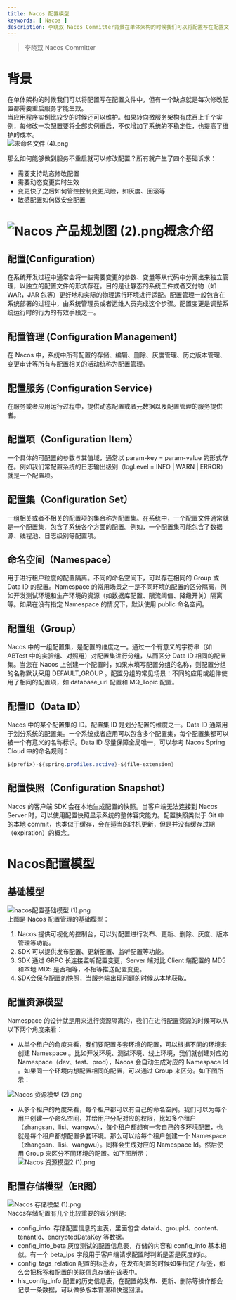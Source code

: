 ```yaml
---
title: Nacos 配置模型
keywords: [ Nacos ]
description: 李晓双 Nacos Committer背景在单体架构的时候我们可以将配置写在配置文件中，但有一个缺点就是每次修改配置都需要重启服务才能生效。当应用程序实例比较少的时候还可以维护。如果转向微服务架构有成百上千个实例，每修改一次配置要将全部实例重启，不仅增加了系统的不稳定性，也提高了维护的成本。那...
---
```

> 李晓双 Nacos Committer

<a name="8e1b944f"></a>
# 背景
在单体架构的时候我们可以将配置写在配置文件中，但有一个缺点就是每次修改配置都需要重启服务才能生效。<br />当应用程序实例比较少的时候还可以维护。如果转向微服务架构有成百上千个实例，每修改一次配置要将全部实例重启，不仅增加了系统的不稳定性，也提高了维护的成本。<br />![未命名文件 (4).png](https://cdn.nlark.com/yuque/0/2021/png/1299788/1638803097791-67af9da5-b04a-4a89-92fe-043da09eac05.png#clientId=u77ae56d0-5fc9-4&from=paste&height=350&id=ubb74c720&originHeight=542&originWidth=846&originalType=binary&ratio=1&rotation=0&showTitle=false&size=22956&status=done&style=none&taskId=u309b0a3e-3b96-4675-9bd6-1c8d66c1819&title=&width=547)

那么如何能够做到服务不重启就可以修改配置？所有就产生了四个基础诉求：

- 需要支持动态修改配置
- 需要动态变更实时生效
- 变更快了之后如何管控控制变更风险，如灰度、回滚等
- 敏感配置如何做安全配置
<a name="8fb4ce69"></a>
# ![Nacos 产品规划图 (2).png](https://cdn.nlark.com/yuque/0/2021/png/1299788/1638808953475-d5f519dd-4ae2-4cac-b616-1300187cc4cf.png#clientId=ub2e18160-98eb-4&from=drop&id=u062dd918&originHeight=1088&originWidth=2032&originalType=binary&ratio=1&rotation=0&showTitle=false&size=232885&status=done&style=none&taskId=uf5229b36-a3c6-4d43-ba0a-07886ef7ed3&title=)概念介绍
<a name="8ecf8070"></a>
## 配置(Configuration)

在系统开发过程中通常会将一些需要变更的参数、变量等从代码中分离出来独立管理，以独立的配置文件的形式存在。目的是让静态的系统工件或者交付物（如 WAR，JAR 包等）更好地和实际的物理运行环境进行适配。配置管理一般包含在系统部署的过程中，由系统管理员或者运维人员完成这个步骤。配置变更是调整系统运行时的行为的有效手段之一。

<a name="97f969f1"></a>
## **配置管理 (Configuration Management)**

在 Nacos 中，系统中所有配置的存储、编辑、删除、灰度管理、历史版本管理、变更审计等所有与配置相关的活动统称为配置管理。

<a name="8aaf61b7"></a>
## **配置服务 (Configuration Service)**

在服务或者应用运行过程中，提供动态配置或者元数据以及配置管理的服务提供者。

<a name="02583a71"></a>
## 配置项（Configuration Item）

一个具体的可配置的参数与其值域，通常以 param-key = param-value 的形式存在。例如我们常配置系统的日志输出级别（logLevel = INFO | WARN | ERROR） 就是一个配置项。

<a name="3d4f728c"></a>
## 配置集（Configuration Set）

一组相关或者不相关的配置项的集合称为配置集。在系统中，一个配置文件通常就是一个配置集，包含了系统各个方面的配置。例如，一个配置集可能包含了数据源、线程池、日志级别等配置项。

<a name="95c7c23d"></a>
## 命名空间（Namespace）

用于进行租户粒度的配置隔离。不同的命名空间下，可以存在相同的 Group 或 Data ID 的配置。Namespace 的常用场景之一是不同环境的配置的区分隔离，例如开发测试环境和生产环境的资源（如数据库配置、限流阈值、降级开关）隔离等。如果在没有指定 Namespace 的情况下，默认使用 public 命名空间。

<a name="4aa4a982"></a>
## 配置组（Group）

Nacos 中的一组配置集，是配置的维度之一。通过一个有意义的字符串（如 ABTest 中的实验组、对照组）对配置集进行分组，从而区分 Data ID 相同的配置集。当您在 Nacos 上创建一个配置时，如果未填写配置分组的名称，则配置分组的名称默认采用 DEFAULT_GROUP 。配置分组的常见场景：不同的应用或组件使用了相同的配置项，如 database_url 配置和 MQ_Topic 配置。

<a name="1428bce4"></a>
## 配置ID（Data ID）

Nacos 中的某个配置集的 ID。配置集 ID 是划分配置的维度之一。Data ID 通常用于划分系统的配置集。一个系统或者应用可以包含多个配置集，每个配置集都可以被一个有意义的名称标识。Data ID 尽量保障全局唯一，可以参考 Nacos Spring Cloud 中的命名规则：

```java
${prefix}-${spring.profiles.active}-${file-extension}
```

<a name="5f6d251b"></a>
## 配置快照（Configuration Snapshot）

Nacos 的客户端 SDK 会在本地生成配置的快照。当客户端无法连接到 Nacos Server 时，可以使用配置快照显示系统的整体容灾能力。配置快照类似于 Git 中的本地 commit，也类似于缓存，会在适当的时机更新，但是并没有缓存过期（expiration）的概念。

<a name="4d36ab0d"></a>
# Nacos配置模型

<a name="ab3e3382"></a>
## 基础模型
![nacos配置基础模型 (1).png](https://cdn.nlark.com/yuque/0/2021/png/1299788/1638027702353-8724b0f6-566d-4ab1-95d3-09ad6ca24c62.png#clientId=ud9c6a9ca-aba3-4&from=drop&id=ua6dab432&originHeight=1224&originWidth=1660&originalType=binary&ratio=1&rotation=0&showTitle=false&size=92914&status=done&style=none&taskId=u7a967fd8-e298-48fc-a4de-485d4f6bd13&title=)<br />上图是 Nacos 配置管理的基础模型：

1. Nacos 提供可视化的控制台，可以对配置进行发布、更新、删除、灰度、版本管理等功能。
2. SDK 可以提供发布配置、更新配置、监听配置等功能。
3. SDK 通过 GRPC 长连接监听配置变更，Server 端对比 Client 端配置的 MD5 和本地 MD5 是否相等，不相等推送配置变更。
4. SDK会保存配置的快照，当服务端出现问题的时候从本地获取。

<a name="e7c42753"></a>
## 配置资源模型

Namespace 的设计就是用来进行资源隔离的，我们在进行配置资源的时候可以从以下两个角度来看：

-  从单个租户的角度来看，我们要配置多套环境的配置，可以根据不同的环境来创建 Namespace 。比如开发环境、测试环境、线上环境，我们就创建对应的 Namespace（dev、test、prod），Nacos 会自动生成对应的 Namespace Id 。如果同一个环境内想配置相同的配置，可以通过 Group 来区分。如下图所示：

![Nacos 资源模型 (2).png](https://cdn.nlark.com/yuque/0/2021/png/1299788/1638028128383-439a216b-2884-4bd4-9483-8b30b22ce9c5.png#clientId=u5b7fc48d-b395-4&from=drop&id=u744ec4c2&originHeight=1476&originWidth=2304&originalType=binary&ratio=1&rotation=0&showTitle=false&size=156962&status=done&style=none&taskId=u14f8ec7e-13e7-4595-a16e-e88c0712042&title=)

-  从多个租户的角度来看，每个租户都可以有自己的命名空间。我们可以为每个用户创建一个命名空间，并给用户分配对应的权限，比如多个租户（zhangsan、lisi、wangwu），每个租户都想有一套自己的多环境配置，也就是每个租户都想配置多套环境。那么可以给每个租户创建一个 Namespace （zhangsan、lisi、wangwu）。同样会生成对应的 Namespace Id。然后使用 Group 来区分不同环境的配置。如下图所示：<br />![Nacos 资源模型2 (1).png](https://cdn.nlark.com/yuque/0/2021/png/1299788/1638028092623-8ffd6ec8-488e-4fd2-a7de-03c43da4d68a.png#clientId=u5b7fc48d-b395-4&from=drop&id=uee9adb8b&originHeight=1476&originWidth=2304&originalType=binary&ratio=1&rotation=0&showTitle=false&size=157327&status=done&style=none&taskId=u10cf3f2f-0aa7-49fa-93e4-94275727496&title=)
<a name="e0d26af6"></a>
## 配置存储模型（ER图）
![Nacos 存储模型 (1).png](https://cdn.nlark.com/yuque/0/2021/png/1299788/1638027867180-f59634ea-e4fa-469f-91f3-efd80b1bb036.png#clientId=u5b7fc48d-b395-4&from=drop&id=ucbad413c&originHeight=3072&originWidth=3476&originalType=binary&ratio=1&rotation=0&showTitle=false&size=573911&status=done&style=none&taskId=uf51eea31-a7a1-4d8c-a28f-6a6ee12fcdc&title=)<br />Nacos存储配置有几个比较重要的表分别是: 

- config_info  存储配置信息的主表，里面包含 dataId、groupId、content、tenantId、encryptedDataKey 等数据。
- config_info_beta 灰度测试的配置信息表，存储的内容和 config_info 基本相似。有一个 beta_ips 字段用于客户端请求配置时判断是否是灰度的ip。
- config_tags_relation 配置的标签表，在发布配置的时候如果指定了标签，那么会把标签和配置的关联信息存储在该表中。
- his_config_info 配置的历史信息表，在配置的发布、更新、删除等操作都会记录一条数据，可以做多版本管理和快速回滚。

